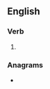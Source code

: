 ==English==

===Verb===
{{en-verb}}

# {{standard spelling of|en|from=non-Oxford British spelling|empathize}}

===Anagrams===
* {{anagrams|en|a=aeehimpst|empathies}}